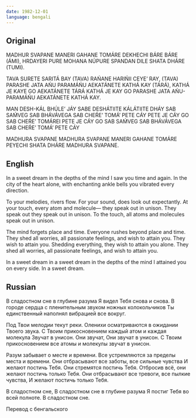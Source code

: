 ```yaml
---
date: 1982-12-01
language: bengali
---
```


## Original

MADHUR SVAPANE MANERI GAHANE
TOMÁRE DEKHECHI BÁRE BÁRE (ÁMI),
HRDAYERI PURE MOHANA NÚPURE
SPANDAN DILE SHATA DHÁRE (TUMI).

TAVA SURETE SARITÁ BAY
(TAVA) RAŃANE HARIŃII CEYE’ RAY,
(TAVA) PARASHE JATA AŃU PARAMÁŃU
AEKATÁNETE KATHÁ KAY (TÁRÁ),
KATHÁ JE KAYE GO
AEKATÁNETE TÁRÁ KATHÁ JE KAY GO
PARASHE JATA AŃU-PARAMÁŃU
AEKATÁNETE KATHÁ KAY.

MAN DESH-KÁL BHÚLE’ JÁY
SABE DESHÁTIITE KÁLÁTIITE DHÁY
SAB SAḾVEG SAB BHÁVÁVEGA
SAB CHEŔE’ TOMÁ’ PETE CÁY
PETE JE CÁY GO
SAB CHEŔE’ TOMÁREI PETE JE CÁY GO
SAB SAḾVEG SAB BHÁVÁVEGA
SAB CHEŔE’ TOMÁ’ PETE CÁY

MADHURA SVAPANE
MADHURA SVAPANE MANERI GAHANE
TOMÁRE PEYECHI SHATA DHÁRE
MADHURA SVAPANE.

## English

In a sweet dream in the depths of the mind
I saw you time and again.
In the city of the heart alone, with enchanting ankle bells
you vibrated every direction.

To your melodies, rivers flow.
For your sound, does look out expectantly.
At your touch, every atom and molecule—
they speak out in unison.
They speak out
they speak out in unison.
To the touch, all atoms and molecules
speak out in unison.

The mind forgets place and time.
Everyone rushes beyond place and time.
They shed all worries, all passionate feelings,
and wish to attain you.
They wish to attain you.
Shedding everything, they wish to attain you alone.
They shed all worries, all passionate feelings,
and wish to attain you.

In a sweet dream
in a sweet dream in the depths of the mind
I attained you on every side.
In a sweet dream.

## Russian

В сладостном сне в глубине разума
Я видел Тебя снова и снова.
В городе сердца с пленительным звуком
ножных колокольчиков
Ты единственный наполнял вибрацией все вокруг.

Под Твои мелодии текут реки.
Оленихи осматриваются в ожидании Твоего звука.
С Твоим прикосновением каждый атом и каждая молекула
Звучат в унисон.
Они звучат,
Они звучат в унисон.
С Твоим прикосновением все атомы и молекулы
звучат в унисон.

Разум забывает о месте и времени.
Все устремляются за пределы места и времени.
Они отбрасывают все заботы, все сильные чувства
И желают постичь Тебя.
Они стремятся постичь Тебя.
Отбросив всё, они желают постичь только Тебя.
Они отбрасывают все тревоги, все пылкие чувства,
И желают постичь только Тебя.

В сладостном сне,
В сладостном сне в глубине разума
Я постиг Тебя во всей полноте.
В сладостном сне.

Перевод с бенгальского
